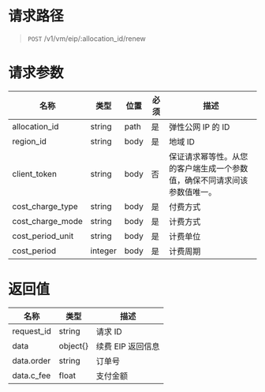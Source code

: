 # 请求路径
> `POST` /v1/vm/eip/:allocation_id/renew


# 请求参数
名称 | 类型 | 位置 | 必须 | 描述
----- | ----- | ----- | ----- | -----
allocation_id    | string  | path | 是 | 弹性公网 IP 的 ID
region_id        | string  | body | 是 | 地域 ID
client_token     | string  | body | 否 | 保证请求幂等性。从您的客户端生成一个参数值，确保不同请求间该参数值唯一。
cost_charge_type | string  | body | 是 | 付费方式
cost_charge_mode | string  | body | 是 | 计费方式
cost_period_unit | string  | body | 是 | 计费单位
cost_period      | integer | body | 是 | 计费周期


# 返回值
名称 | 类型 | 描述 
----- | ----- | -----
request_id | string  | 请求 ID
data       | object{} | 续费 EIP 返回信息
data.order | string | 订单号
data.c_fee | float | 支付金额
